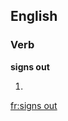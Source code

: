 ==English==

===Verb===
'''signs out'''

# {{en-third-person singular of|sign out}}

[[fr:signs out]]